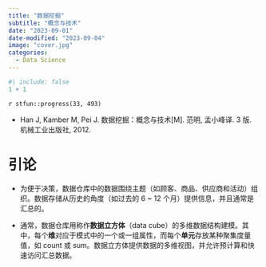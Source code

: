 ```yaml
---
title: "数据挖掘"
subtitle: "概念与技术"
date: "2023-09-01"
date-modified: "2023-09-04"
image: "cover.jpg"
categories: 
  - Data Science
---
```


```r
#| include: false
1 + 1
```

::: {.callout-note title='Progress'}
`r stfun::progress(33, 493)`
:::

::: {.callout-tip title="Learning Source"}
- Han J, Kamber M, Pei J. 数据挖掘：概念与技术[M]. 范明, 孟小峰译. 3 版. 机械工业出版社, 2012.
:::

# 引论

- 为便于决策，数据仓库中的数据围绕主题（如顾客、商品、供应商和活动）组织。数据存储从历史的角度（如过去的 6 ~ 12 个月）提供信息，并且通常是汇总的。

- 通常，数据仓库用称作**数据立方体**（data cube）的多维数据结构建模。其中，每个**维**对应于模式中的一个或一组属性，而每个**单元**存放某种聚集度量值，如 count 或 sum。数据立方体提供数据的多维视图，并允许预计算和快速访问汇总数据。





















